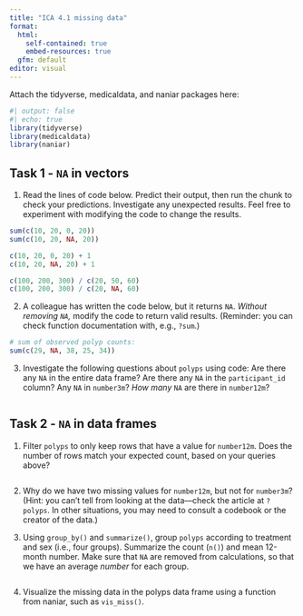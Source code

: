 ```yaml
---
title: "ICA 4.1 missing data"
format: 
  html:
    self-contained: true
    embed-resources: true
  gfm: default
editor: visual
---
```


Attach the tidyverse, medicaldata, and naniar packages here:

```r
#| output: false
#| echo: true
library(tidyverse)
library(medicaldata)
library(naniar)
```

## Task 1 - `NA` in vectors

(1) Read the lines of code below. Predict their output, then run the chunk to check your predictions. Investigate any unexpected results. Feel free to experiment with modifying the code to change the results.

```r
sum(c(10, 20, 0, 20))
sum(c(10, 20, NA, 20))

c(10, 20, 0, 20) + 1
c(10, 20, NA, 20) + 1

c(100, 200, 300) / c(20, 50, 60)
c(100, 200, 300) / c(20, NA, 60)
```

(2) A colleague has written the code below, but it returns `NA`. *Without removing `NA`,* modify the code to return valid results. (Reminder: you can check function documentation with, e.g., `?sum`.)

```r
# sum of observed polyp counts:
sum(c(29, NA, 38, 25, 34))
```

(3) Investigate the following questions about `polyps` using code: Are there any `NA` in the entire data frame? Are there any `NA` in the `participant_id` column? Any `NA` in `number3m`? *How many* `NA` are there in `number12m`?

```r

```

## Task 2 - `NA` in data frames

(1) Filter `polyps` to only keep rows that have a value for `number12m`. Does the number of rows match your expected count, based on your queries above?

```r

```

(2) Why do we have two missing values for `number12m`, but not for `number3m`? (Hint: you can't tell from looking at the data---check the article at `?polyps`. In other situations, you may need to consult a codebook or the creator of the data.)

(3) Using `group_by()` and `summarize()`, group `polyps` according to treatment and sex (i.e., four groups). Summarize the count (`n()`) and mean 12-month number. Make sure that `NA` are removed from calculations, so that we have an average *number* for each group.

```r

```

(4) Visualize the missing data in the polyps data frame using a function from naniar, such as `vis_miss()`.

```r

```
